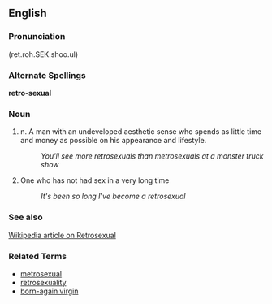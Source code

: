 ==English==

=== Pronunciation ===
(ret.roh.SEK.shoo.ul)

=== Alternate Spellings ===
'''retro-sexual'''

=== Noun ===

# n. A man with an undeveloped aesthetic sense who spends as little time and money as possible on his appearance and lifestyle.
#: ''You'll see more retrosexuals than metrosexuals at a monster truck show''
# One who has not had sex in a very long time
#: ''It's been so long I've become a retrosexual''

=== See also ===

[[w:retrosexual|Wikipedia article on Retrosexual]]

=== Related Terms ===

*[[metrosexual]]
*[[retrosexuality]]
*[[born-again virgin]]